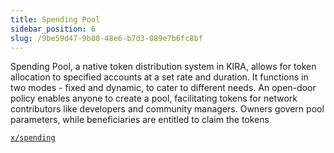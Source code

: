 ```yaml
---
title: Spending Pool
sidebar_position: 6
slug: /9be59d47-9b80-48e6-b7d3-089e7b6fc8bf
---
```





Spending Pool, a native token distribution system in KIRA, allows for token allocation to specified accounts at a set rate and duration. It functions in two modes - fixed and dynamic, to cater to different needs. An open-door policy enables anyone to create a pool, facilitating tokens for network contributors like developers and community managers. Owners govern pool parameters, while beneficiaries are entitled to claim the tokens


[`x/spending`](https://github.com/KiraCore/sekai/tree/master/x/spending)

